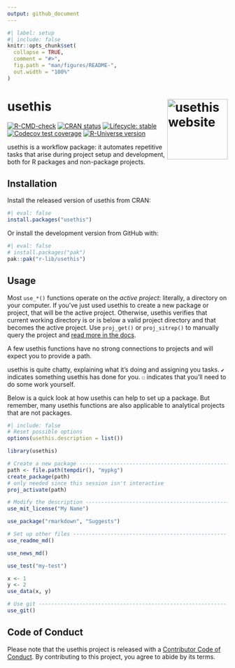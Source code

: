 ```yaml
---
output: github_document
---
```


<!-- README.md is generated from README.Rmd. Please edit that file -->

```r
#| label: setup
#| include: false
knitr::opts_chunk$set(
  collapse = TRUE,
  comment = "#>",
  fig.path = "man/figures/README-",
  out.width = "100%"
)
```

# usethis <a href="https://usethis.r-lib.org"><img src="man/figures/logo.png" align="right" height="138" alt="usethis website" /></a>

<!-- badges: start -->
[![R-CMD-check](https://github.com/r-lib/usethis/actions/workflows/R-CMD-check.yaml/badge.svg)](https://github.com/r-lib/usethis/actions/workflows/R-CMD-check.yaml)
[![CRAN status](https://www.r-pkg.org/badges/version/usethis)](https://CRAN.R-project.org/package=usethis)
[![Lifecycle: stable](https://img.shields.io/badge/lifecycle-stable-brightgreen.svg)](https://lifecycle.r-lib.org/articles/stages.html#stable)
[![Codecov test coverage](https://codecov.io/gh/r-lib/usethis/graph/badge.svg)](https://app.codecov.io/gh/r-lib/usethis)
[![R-Universe version](https://r-lib.r-universe.dev/usethis/badges/version)](https://r-lib.r-universe.dev/usethis)
<!-- badges: end -->

usethis is a workflow package: it automates repetitive tasks that arise during project setup and development, both for R packages and non-package projects.

## Installation

Install the released version of usethis from CRAN:

```r
#| eval: false
install.packages("usethis")
```

Or install the development version from GitHub with:

```r
#| eval: false
# install.packages("pak")
pak::pak("r-lib/usethis")
```

## Usage

Most `use_*()` functions operate on the *active project*: literally, a directory on your computer. If you've just used usethis to create a new package or project, that will be the active project. Otherwise, usethis verifies that current working directory is or is below a valid project directory and that becomes the active project. Use `proj_get()` or `proj_sitrep()` to manually query the project and [read more in the docs](https://usethis.r-lib.org/reference/proj_utils.html).

A few usethis functions have no strong connections to projects and will expect you to provide a path.

usethis is quite chatty, explaining what it's doing and assigning you tasks. `✔` indicates something usethis has done for you. `☐` indicates that you'll need to do some work yourself.

Below is a quick look at how usethis can help to set up a package. But remember, many usethis functions are also applicable to analytical projects that are not packages.

```r
#| include: false
# Reset possible options
options(usethis.description = list())
```

```r
library(usethis)

# Create a new package -------------------------------------------------
path <- file.path(tempdir(), "mypkg")
create_package(path)
# only needed since this session isn't interactive
proj_activate(path)

# Modify the description ----------------------------------------------
use_mit_license("My Name")

use_package("rmarkdown", "Suggests")

# Set up other files -------------------------------------------------
use_readme_md()

use_news_md()

use_test("my-test")

x <- 1
y <- 2
use_data(x, y)

# Use git ------------------------------------------------------------
use_git()
```

## Code of Conduct

Please note that the usethis project is released with a [Contributor Code of Conduct](https://usethis.r-lib.org/CODE_OF_CONDUCT.html). By contributing to this project, you agree to abide by its terms.
